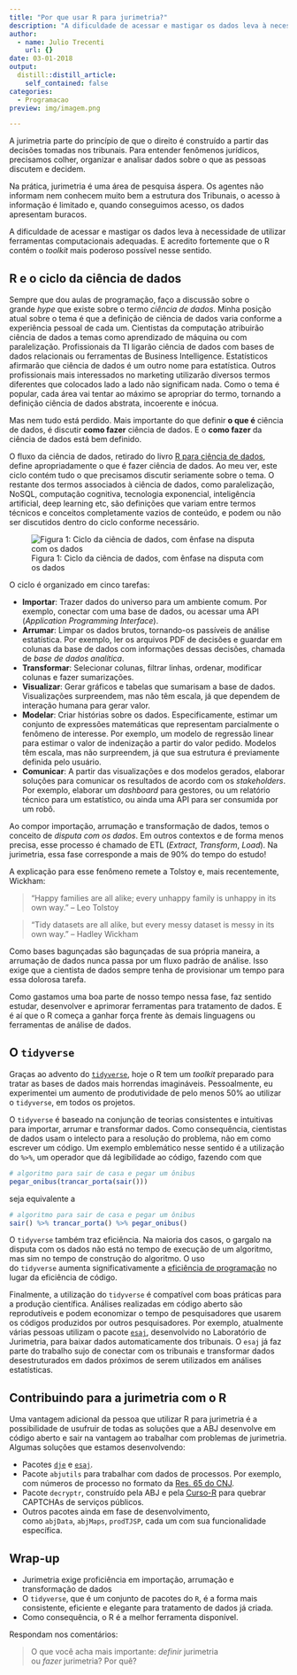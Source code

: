 ```yaml
---
title: "Por que usar R para jurimetria?"
description: "A dificuldade de acessar e mastigar os dados leva à necessidade de utilizar ferramentas computacionais adequadas"
author:
  - name: Julio Trecenti
    url: {}
date: 03-01-2018
output:
  distill::distill_article:
    self_contained: false
categories:
  - Programacao
preview: img/imagem.png

---
```


A jurimetria parte do princípio de que o direito é construído a partir
das decisões tomadas nos tribunais. Para entender fenômenos jurídicos,
precisamos colher, organizar e analisar dados sobre o que as pessoas
discutem e decidem.

Na prática, jurimetria é uma área de pesquisa áspera. Os agentes não
informam nem conhecem muito bem a estrutura dos Tribunais, o acesso à
informação é limitado e, quando conseguimos acesso, os dados apresentam
buracos.

A dificuldade de acessar e mastigar os dados leva à necessidade de
utilizar ferramentas computacionais adequadas. E acredito fortemente que
o R contém o *toolkit* mais poderoso possível nesse sentido.

## R e o ciclo da ciência de dados

Sempre que dou aulas de programação, faço a discussão sobre o
grande *hype* que existe sobre o termo *ciência de dados*. Minha posição
atual sobre o tema é que a definição de ciência de dados varia conforme
a experiência pessoal de cada um. Cientistas da computação atribuirão
ciência de dados a temas como aprendizado de máquina ou com
paralelização. Profissionais da TI ligarão ciência de dados com bases de
dados relacionais ou ferramentas de Business Intelligence. Estatísticos
afirmarão que ciência de dados é um outro nome para estatística. Outros
profissionais mais interessados no marketing utilizarão diversos termos
diferentes que colocados lado a lado não significam nada. Como o tema é
popular, cada área vai tentar ao máximo se apropriar do termo, tornando
a definição ciência de dados abstrata, incoerente e inócua.

Mas nem tudo está perdido. Mais importante do que definir **o que
é** ciência de dados, é discutir **como fazer** ciência de dados. E
o **como fazer** da ciência de dados está bem definido.

O fluxo da ciência de dados, retirado do livro [R para ciência de
dados](https://r4ds.had.co.nz), define apropriadamente o que é fazer
ciência de dados. Ao meu ver, este ciclo contém tudo o que precisamos
discutir seriamente sobre o tema. O restante dos termos associados à
ciência de dados, como paralelização, NoSQL, computação cognitiva,
tecnologia exponencial, inteligência artificial, deep learning etc, são
definições que variam entre termos técnicos e conceitos completamente
vazios de conteúdo, e podem ou não ser discutidos dentro do ciclo
conforme necessário.

![Figura 1: Ciclo da ciência de dados, com ênfase na disputa com os dados](img/imagem1.png)

O ciclo é organizado em cinco tarefas:

-   **Importar**: Trazer dados do universo para um ambiente comum. Por
    exemplo, conectar com uma base de dados, ou acessar uma API
    (*Application Programming Interface*).
-   **Arrumar**: Limpar os dados brutos, tornando-os passíveis de
    análise estatística. Por exemplo, ler os arquivos PDF de decisões e
    guardar em colunas da base de dados com informações dessas decisões,
    chamada de *base de dados analítica*.
-   **Transformar**: Selecionar colunas, filtrar linhas, ordenar,
    modificar colunas e fazer sumarizações.
-   **Visualizar**: Gerar gráficos e tabelas que sumarisam a base de
    dados. Visualizações surpreendem, mas não têm escala, já que
    dependem de interação humana para gerar valor.
-   **Modelar**: Criar histórias sobre os dados. Especificamente,
    estimar um conjunto de expressões matemáticas que representam
    parcialmente o fenômeno de interesse. Por exemplo, um modelo de
    regressão linear para estimar o valor de indenização a partir do
    valor pedido. Modelos têm escala, mas não surpreendem, já que sua
    estrutura é previamente definida pelo usuário.
-   **Comunicar**: A partir das visualizações e dos modelos gerados,
    elaborar soluções para comunicar os resultados de acordo com
    os *stakeholders*. Por exemplo, elaborar um *dashboard* para
    gestores, ou um relatório técnico para um estatístico, ou ainda uma
    API para ser consumida por um robô.
    
Ao compor importação, arrumação e transformação de dados, temos o
conceito de *disputa com os dados*. Em outros contextos e de forma menos
precisa, esse processo é chamado de ETL
(*Extract*, *Transform*, *Load*). Na jurimetria, essa fase corresponde a
mais de 90% do tempo do estudo!

A explicação para esse fenômeno remete a Tolstoy e, mais recentemente,
Wickham:


> "Happy families are all alike; every unhappy family is unhappy in its
> own way." -- Leo Tolstoy

> "Tidy datasets are all alike, but every messy dataset is messy in its
> own way." -- Hadley Wickham

Como bases bagunçadas são bagunçadas de sua própria maneira, a arrumação
de dados nunca passa por um fluxo padrão de análise. Isso exige que a
cientista de dados sempre tenha de provisionar um tempo para essa
dolorosa tarefa.

Como gastamos uma boa parte de nosso tempo nessa fase, faz sentido
estudar, desenvolver e aprimorar ferramentas para tratamento de dados. E
é aí que o R começa a ganhar força frente às demais linguagens ou
ferramentas de análise de dados.

## O `tidyverse`

Graças ao advento do [`tidyverse`](https://tidyverse.org), hoje o R tem
um *toolkit* preparado para tratar as bases de dados mais horrendas
imagináveis. Pessoalmente, eu experimentei um aumento de produtividade
de pelo menos 50% ao utilizar o `tidyverse`, em todos os projetos.

O `tidyverse` é baseado na conjunção de teorias consistentes e
intuitivas para importar, arrumar e transformar dados. Como
consequência, cientistas de dados usam o intelecto para a resolução do
problema, não em como escrever um código. Um exemplo emblemático nesse
sentido é a utilização do `%>%`, um operador que dá legibilidade ao
código, fazendo com que

``` .r
# algoritmo para sair de casa e pegar um ônibus
pegar_onibus(trancar_porta(sair()))
```

seja equivalente a

``` .r
# algoritmo para sair de casa e pegar um ônibus
sair() %>% trancar_porta() %>% pegar_onibus()
```

O `tidyverse` também traz eficiência. Na maioria dos casos, o gargalo na
disputa com os dados não está no tempo de execução de um algoritmo, mas
sim no tempo de construção do algoritmo. O uso do `tidyverse` aumenta
significativamente a [eficiência de
programação](https://csgillespie.github.io/efficientR/introduction.html) no
lugar da eficiência de código.

Finalmente, a utilização do `tidyverse` é compatível com boas práticas
para a produção científica. Análises realizadas em código aberto são
reprodutíveis e podem economizar o tempo de pesquisadores que usarem os
códigos produzidos por outros pesquisadores. Por exemplo, atualmente
várias pessoas utilizam o
pacote [`esaj`](https://github.com/courtsbr/esaj), desenvolvido no
Laboratório de Jurimetria, para baixar dados automaticamente dos
tribunais. O `esaj` já faz parte do trabalho sujo de conectar com os
tribunais e transformar dados desestruturados em dados próximos de serem
utilizados em análises estatísticas.

## Contribuindo para a jurimetria com o R

Uma vantagem adicional da pessoa que utilizar R para jurimetria é a
possibilidade de usufruir de todas as soluções que a ABJ desenvolve em
código aberto e sair na vantagem ao trabalhar com problemas de
jurimetria. Algumas soluções que estamos desenvolvendo:

-   Pacotes [`dje`](https://github.com/courtsbr/dje) e [`esaj`](https://github.com/courtsbr/esaj).
-   Pacote `abjutils` para trabalhar com dados de processos. Por
    exemplo, com números de processo no formato da [Res. 65 do
    CNJ](https://www.cnj.jus.br/images/stories/docs_cnj/resolucao/rescnj_65.pdf).
-   Pacote `decryptr`, construído pela ABJ e
    pela [Curso-R](https://curso-r.com) para quebrar CAPTCHAs de
    serviços públicos.
-   Outros pacotes ainda em fase de desenvolvimento,
    como `abjData`, `abjMaps`, `prodTJSP`, cada um com sua
    funcionalidade específica.
    
## Wrap-up

-   Jurimetria exige proficiência em importação, arrumação e
    transformação de dados
-   O `tidyverse`, que é um conjunto de pacotes do `R`, é a forma mais
    consistente, eficiente e elegante para tratamento de dados já
    criada.
-   Como consequência, o R é a melhor ferramenta disponível.

Respondam nos comentários:

> O que você acha mais importante: *definir* jurimetria
> ou *fazer* jurimetria? Por quê?

